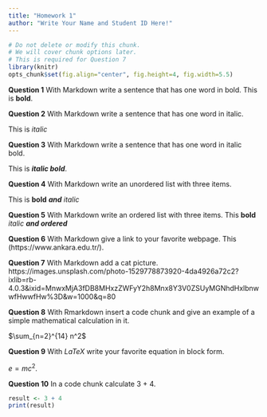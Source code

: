 ```yaml
---
title: "Homework 1"
author: "Write Your Name and Student ID Here!"
---
```


```r
# Do not delete or modify this chunk.
# We will cover chunk options later.
# This is required for Question 7
library(knitr)
opts_chunk$set(fig.align="center", fig.height=4, fig.width=5.5)
```

**Question 1** With Markdown write a sentence that has one word in bold.
This is **bold**.


**Question 2** With Markdown write a sentence that has one word in italic.

This is *italic*

**Question 3** With Markdown write a sentence that has one word in italic bold.

This is ***italic bold***.

**Question 4** With Markdown write an unordered list with three items.

This is **bold** ***and*** *italic*

**Question 5** With Markdown write an ordered list with three items.
This **bold** *italic* ***and ordered***

**Question 6** With Markdown give a link to your favorite webpage.
This (https://www.ankara.edu.tr/).

**Question 7** With Markdown add a cat picture.
 https://images.unsplash.com/photo-1529778873920-4da4926a72c2?ixlib=rb-4.0.3&ixid=MnwxMjA3fDB8MHxzZWFyY2h8Mnx8Y3V0ZSUyMGNhdHxlbnwwfHwwfHw%3D&w=1000&q=80

**Question 8** With Rmarkdown insert a code chunk and give an example of a simple mathematical calculation in it.

$\sum_{n=2}^{14} n^2$

**Question 9** With $LaTeX$ write your favorite equation in block form.

$e=mc^2$.

**Question 10** In a code chunk calculate 3 + 4.
```r
result <- 3 + 4
print(result)
```